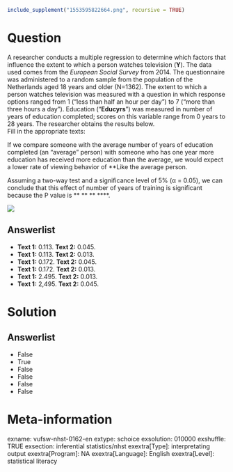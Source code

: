 ```r
include_supplement("1553595822664.png", recursive = TRUE)
```

Question
========
A researcher conducts a multiple regression to determine which factors that influence the extent to which a person watches television (**Y**). The data used comes from the *European Social Survey* from 2014. The questionnaire was administered to a random sample from the population of the Netherlands aged 18 years and older (N=1362). The extent to which a person watches television was measured with a question in which response options ranged from 1 ("less than half an hour per day") to 7 ("more than three hours a day"). Education ("**Educyrs**") was measured in number of years of education completed; scores on this variable range from 0 years to 28 years. The researcher obtains the results below.  
Fill in the appropriate texts:  
  
If we compare someone with the average number of years of education completed (an "average" person) with someone who has one year more education has received more education than the average, we would expect a lower rate of viewing behavior of **Like the average person.  
  
Assuming a two-way test and a significance level of 5% (α = 0.05), we can conclude that this effect of number of years of training is significant because the P value is ** ** ** ****.  
  
![](1553595822664.png)

Answerlist
----------
* **Text 1:** 0.113. **Text 2:** 0.045.
* **Text 1:** 0.113. **Text 2:** 0.013.
* **Text 1:** 0.172. **Text 2:** 0.045.
* **Text 1:** 0.172. **Text 2:** 0.013.
* **Text 1:** 2.495. **Text 2:** 0.013.
* **Text 1:** 2,495. **Text 2:** 0.045.

Solution
========

Answerlist
----------
* False
* True
* False
* False
* False
* False

Meta-information
================
exname: vufsw-nhst-0162-en
extype: schoice
exsolution: 010000
exshuffle: TRUE
exsection: inferential statistics/nhst
exextra[Type]: interpretating output
exextra[Program]: NA
exextra[Language]: English
exextra[Level]: statistical literacy

